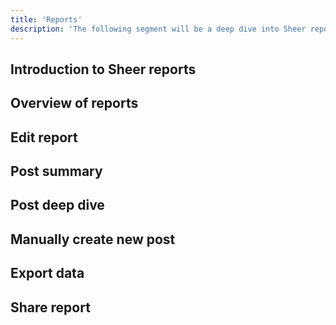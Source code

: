 ```yaml
---
title: 'Reports'
description: 'The following segment will be a deep dive into Sheer reports'
---
```


## Introduction to Sheer reports

## Overview of reports

## Edit report

## Post summary

## Post deep dive

## Manually create new post

## Export data

## Share report
